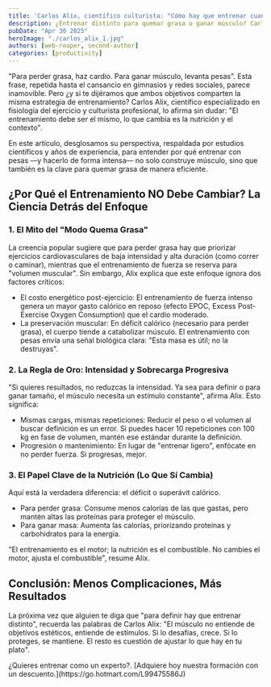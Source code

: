 ```yaml
---
title: 'Carlos Alix, científico culturista: "Cómo hay que entrenar cuando queremos perder grasa: Exactamente igual que cuando queremos ganar masa muscular"'
description: ¿Entrenar distinto para quemar grasa o ganar músculo? Carlos Alix, experto en fisiología y culturismo, derriba el mito y revela por qué el entrenamiento debe ser el mismo. Descubre la ciencia detrás de su enfoque revolucionario.
pubDate: "Apr 30 2025"
heroImage: "./carlos_alix_1.jpg"
authors: [web-reaper, second-author]
categories: [productivity]
---
```


"Para perder grasa, haz cardio. Para ganar músculo, levanta pesas". Esta frase, repetida hasta el cansancio en gimnasios y redes sociales, parece inamovible. Pero ¿y si te dijéramos que ambos objetivos comparten la misma estrategia de entrenamiento? Carlos Alix, científico especializado en fisiología del ejercicio y culturista profesional, lo afirma sin dudar: "El entrenamiento debe ser el mismo, lo que cambia es la nutrición y el contexto".

En este artículo, desglosamos su perspectiva, respaldada por estudios científicos y años de experiencia, para entender por qué entrenar con pesas —y hacerlo de forma intensa— no solo construye músculo, sino que también es la clave para quemar grasa de manera eficiente.

## ¿Por Qué el Entrenamiento NO Debe Cambiar? La Ciencia Detrás del Enfoque

### 1. El Mito del "Modo Quema Grasa"

La creencia popular sugiere que para perder grasa hay que priorizar ejercicios cardiovasculares de baja intensidad y alta duración (como correr o caminar), mientras que el entrenamiento de fuerza se reserva para "volumen muscular". Sin embargo, Alix explica que este enfoque ignora dos factores críticos:

- El costo energético post-ejercicio: El entrenamiento de fuerza intenso genera un mayor gasto calórico en reposo (efecto EPOC, Excess Post-Exercise Oxygen Consumption) que el cardio moderado.
- La preservación muscular: En déficit calórico (necesario para perder grasa), el cuerpo tiende a catabolizar músculo. El entrenamiento con pesas envía una señal biológica clara: "Esta masa es útil; no la destruyas".


### 2. La Regla de Oro: Intensidad y Sobrecarga Progresiva

"Si quieres resultados, no reduzcas la intensidad. Ya sea para definir o para ganar tamaño, el músculo necesita un estímulo constante", afirma Alix. Esto significa:

- Mismas cargas, mismas repeticiones: Reducir el peso o el volumen al buscar definición es un error. Si puedes hacer 10 repeticiones con 100 kg en fase de volumen, mantén ese estándar durante la definición.
- Progresión o mantenimiento: En lugar de "entrenar ligero", enfócate en no perder fuerza. Si progresas, mejor.

### 3. El Papel Clave de la Nutrición (Lo Que Sí Cambia)

Aquí está la verdadera diferencia: el déficit o superávit calórico.

- Para perder grasa: Consume menos calorías de las que gastas, pero mantén altas las proteínas para proteger el músculo.
- Para ganar masa: Aumenta las calorías, priorizando proteínas y carbohidratos para la energía.

"El entrenamiento es el motor; la nutrición es el combustible. No cambies el motor, ajusta el combustible", resume Alix.

## Conclusión: Menos Complicaciones, Más Resultados

La próxima vez que alguien te diga que "para definir hay que entrenar distinto", recuerda las palabras de Carlos Alix: "El músculo no entiende de objetivos estéticos, entiende de estímulos. Si lo desafías, crece. Si lo proteges, se mantiene. El resto es cuestión de ajustar lo que hay en tu plato".

<Admonition variant="tip">
	¿Quieres entrenar como un experto?. [Adquiere hoy nuestra formación con un descuento.](https://go.hotmart.com/L99475586J)
</Admonition>
